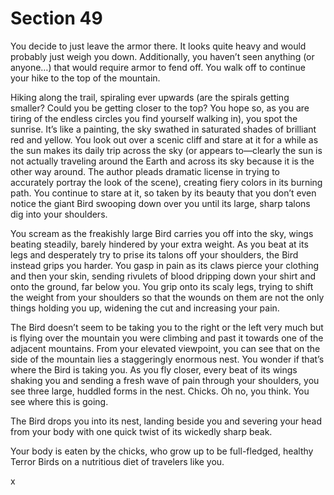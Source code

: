 # Section 49 {#sec-49}

You decide to just leave the armor there. It looks quite heavy and would probably just weigh you down. Additionally, you haven’t seen anything (or anyone…) that would require armor to fend off. You walk off to continue your hike to the top of the mountain. 

Hiking along the trail, spiraling ever upwards (are the spirals getting smaller? Could you be getting closer to the top? You hope so, as you are tiring of the endless circles you find yourself walking in), you spot the sunrise. It’s like a painting, the sky swathed in saturated shades of brilliant red and yellow. You look out over a scenic cliff and stare at it for a while as the sun makes its daily trip across the sky (or appears to—clearly the sun is not actually traveling around the Earth and across its sky because it is the other way around. The author pleads dramatic license in trying to accurately portray the look of the scene), creating fiery colors in its burning path. You continue to stare at it, so taken by its beauty that you don’t even notice the giant Bird swooping down over you until its large, sharp talons dig into your shoulders. 

You scream as the freakishly large Bird carries you off into the sky, wings beating steadily, barely hindered by your extra weight. As you beat at its legs and desperately try to prise its talons off your shoulders, the Bird instead grips you harder. You gasp in pain as its claws pierce your clothing and then your skin, sending rivulets of blood dripping down your shirt and onto the ground, far below you. You grip onto its scaly legs, trying to shift the weight from your shoulders so that the wounds on them are not the only things holding you up, widening the cut and increasing your pain. 

The Bird doesn’t seem to be taking you to the right or the left very much but is flying over the mountain you were climbing and past it towards one of the adjacent mountains. From your elevated viewpoint, you can see that on the side of the mountain lies a staggeringly enormous nest. You wonder if that’s where the Bird is taking you. As you fly closer, every beat of its wings shaking you and sending a fresh wave of pain through your shoulders, you see three large, huddled forms in the nest. Chicks. Oh no, you think. You see where this is going. 

The Bird drops you into its nest, landing beside you and severing your head from your body with one quick twist of its wickedly sharp beak. 

Your body is eaten by the chicks, who grow up to be full-fledged, healthy Terror Birds on a nutritious diet of travelers like you. 

x
